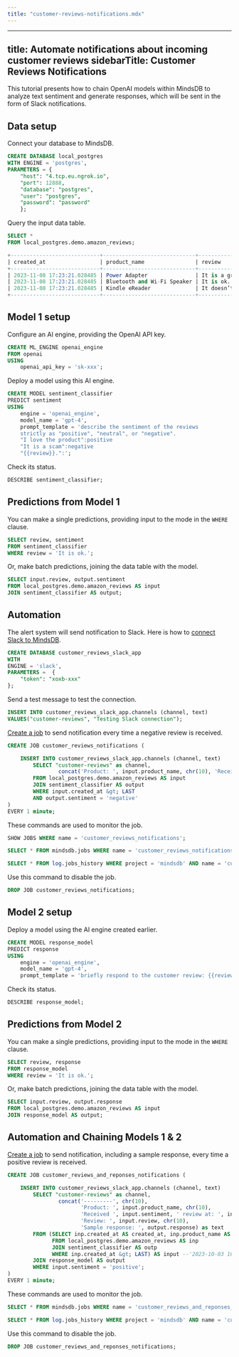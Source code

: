 ```yaml
---
title: "customer-reviews-notifications.mdx"
---
```


---
title: Automate notifications about incoming customer reviews
sidebarTitle: Customer Reviews Notifications
---

This tutorial presents how to chain OpenAI models within MindsDB to analyze text sentiment and generate responses, which will be sent in the form of Slack notifications.

## Data setup

Connect your database to MindsDB.

```sql
CREATE DATABASE local_postgres
WITH ENGINE = 'postgres',
PARAMETERS = {
    "host": "4.tcp.eu.ngrok.io",
    "port": 12888,
    "database": "postgres",
    "user": "postgres",
    "password": "password"
    };
```

Query the input data table.

```sql
SELECT *
FROM local_postgres.demo.amazon_reviews;
```

```sql
+----------------------------+-----------------------------+------------------------+
| created_at                 | product_name                | review                 |
+----------------------------+-----------------------------+------------------------+
| 2023-11-08 17:23:21.028485 | Power Adapter               | It is a great product. |
| 2023-11-08 17:23:21.028485 | Bluetooth and Wi-Fi Speaker | It is ok.              |
| 2023-11-08 17:23:21.028485 | Kindle eReader              | It doesn’t work.       |
+----------------------------+-----------------------------+------------------------+
```

## Model 1 setup

Configure an AI engine, providing the OpenAI API key.

```sql
CREATE ML_ENGINE openai_engine
FROM openai
USING
    openai_api_key = 'sk-xxx';
```

Deploy a model using this AI engine.

```sql
CREATE MODEL sentiment_classifier
PREDICT sentiment
USING
    engine = 'openai_engine',
    model_name = 'gpt-4',
    prompt_template = 'describe the sentiment of the reviews
    strictly as "positive", "neutral", or "negative".
    "I love the product":positive
    "It is a scam":negative
    "{{review}}.":';
```

Check its status.

```sql
DESCRIBE sentiment_classifier;
```

## Predictions from Model 1

You can make a single predictions, providing input to the mode in the `WHERE` clause.

```sql
SELECT review, sentiment
FROM sentiment_classifier
WHERE review = 'It is ok.';
```

Or, make batch predictions, joining the data table with the model.

```sql
SELECT input.review, output.sentiment
FROM local_postgres.demo.amazon_reviews AS input
JOIN sentiment_classifier AS output;
```

## Automation

The alert system will send notification to Slack. Here is how to [connect Slack to MindsDB](/integrations/app-integrations/slack#method-2-chatbot-responds-on-a-defined-slack-channel).

```sql
CREATE DATABASE customer_reviews_slack_app
WITH
ENGINE = 'slack',
PARAMETERS =  {
    "token": "xoxb-xxx" 
};
```

Send a test message to test the connection.

```sql
INSERT INTO customer_reviews_slack_app.channels (channel, text)
VALUES("customer-reviews", "Testing Slack connection");
```

[Create a job](/mindsdb_sql/sql/create/jobs) to send notification every time a negative review is received.

```sql
CREATE JOB customer_reviews_notifications (

    INSERT INTO customer_reviews_slack_app.channels (channel, text)
        SELECT "customer-reviews" as channel,
                concat('Product: ', input.product_name, chr(10), 'Received negative review at: ', input.created_at, chr(10), 'Review: ', input.review) as text
        FROM local_postgres.demo.amazon_reviews AS input
        JOIN sentiment_classifier AS output
        WHERE input.created_at &gt; LAST
        AND output.sentiment = 'negative'
)
EVERY 1 minute;
```

These commands are used to monitor the job.

```sql
SHOW JOBS WHERE name = 'customer_reviews_notifications';

SELECT * FROM mindsdb.jobs WHERE name = 'customer_reviews_notifications';

SELECT * FROM log.jobs_history WHERE project = 'mindsdb' AND name = 'customer_reviews_notifications';
```

Use this command to disable the job.

```sql
DROP JOB customer_reviews_notifications;
```

## Model 2 setup

Deploy a model using the AI engine created earlier.

```sql
CREATE MODEL response_model
PREDICT response
USING
    engine = 'openai_engine',
    model_name = 'gpt-4',
    prompt_template = 'briefly respond to the customer review: {{review}}';
```

Check its status.

```sql
DESCRIBE response_model;
```

## Predictions from Model 2

You can make a single predictions, providing input to the mode in the `WHERE` clause.

```sql
SELECT review, response
FROM response_model
WHERE review = 'It is ok.';
```

Or, make batch predictions, joining the data table with the model.

```sql
SELECT input.review, output.response
FROM local_postgres.demo.amazon_reviews AS input
JOIN response_model AS output;
```

## Automation and Chaining Models 1 & 2

[Create a job](/mindsdb_sql/sql/create/jobs) to send notification, including a sample response, every time a positive review is received.

```sql
CREATE JOB customer_reviews_and_reponses_notifications (

    INSERT INTO customer_reviews_slack_app.channels (channel, text)
        SELECT "customer-reviews" as channel,
                concat('---------', chr(10),
                       'Product: ', input.product_name, chr(10), 
                       'Received ', input.sentiment, ' review at: ', input.created_at, chr(10), 
                       'Review: ', input.review, chr(10), 
                       'Sample response: ', output.response) as text
        FROM (SELECT inp.created_at AS created_at, inp.product_name AS product_name, inp.review AS review, outp.sentiment AS sentiment
              FROM local_postgres.demo.amazon_reviews AS inp
              JOIN sentiment_classifier AS outp
              WHERE inp.created_at &gt; LAST) AS input --'2023-10-03 16:50:00' AND inp.created_at &gt; "{{PREVIOUS_START_DATETIME}}"
        JOIN response_model AS output
        WHERE input.sentiment = 'positive';
)
EVERY 1 minute;
```

These commands are used to monitor the job.

```sql
SELECT * FROM mindsdb.jobs WHERE name = 'customer_reviews_and_reponses_notifications';

SELECT * FROM log.jobs_history WHERE project = 'mindsdb' AND name = 'customer_reviews_and_reponses_notifications';
```

Use this command to disable the job.

```sql
DROP JOB customer_reviews_and_reponses_notifications;
```
